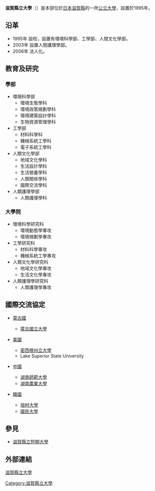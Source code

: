 {{大学(日本) | 大学名称={{lang|ja|滋賀県立大学}}
| ふりがな   = しがけんりつだいがく
| 英称       = The University of Shiga Prefecture
| 画像       = The University of Shiga Prefecture.JPG
| 大学设置年 = 1995年
| 创立年     = 1950年
| 学校类别   = [[公立大學|公立大學]]
| 设置者     = [[公立大學法人滋賀縣立大學|公立大學法人滋賀縣立大學]]
| 本部所在地 = {{JPN}}[[滋賀縣|滋賀縣]][[彥根市|彥根市]]八坂町2500
| 学部       = 環境科學部 <br/> 工學部 <br/> 人類文化學部 <br/> 人類護理學部
| 研究科     = 環境科學研究科 <br/> 工學研究科 <br/> 人類文化學研究科 <br/> 人類護理學研究科
| 网站       = http://www.usp.ac.jp/
}}
'''滋賀縣立大學'''（{{Lang-ja|滋賀県立大学／しがけんりつだいがく}}）是本部位於[[日本|日本]][[滋賀縣|滋賀縣]]的一所[[公立大學|公立大學]]，設置於1995年。

==沿革==
*1995年 設校，設置有環境科學部、工學部、人間文化學部。
*2003年 設置人間護理學部。
*2006年 法人化。

==教育及研究==
===學部===
*環境科學部
**環境生態學科
**環境政策規劃學科
**環境建築設計學科
**生物資源管理學科
*工學部
**材料科學科
**機械系統工學科
**電子系統工學科
*人類文化學部
**地域文化學科
**生活設計學科
**生活營養學科
**人類關係學科
**國際交流學科
*人類護理學部
**人類護理學科
===大學院===
*環境科學研究科
**環境動態學專攻
**環境規劃學專攻
*工學研究科
**材料科學專攻
**機械系統工學專攻
*人類文化學研究科
**地域文化學專攻
**生活文化學專攻
*人類護理學研究科
**人類護理學專攻

==國際交流協定==
*{{flagicon|Mongolia}}[[蒙古國|蒙古國]]
**[[蒙古國立大學|蒙古國立大學]]
*{{flagicon|United States}}[[美國|美國]]
**[[密西根州立大學|密西根州立大學]]
**Lake Superior State University
*{{flagicon|China}}[[中國|中國]]
**[[湖南師範大學|湖南師範大學]]
**[[湖南農業大學|湖南農業大學]]
*{{flagicon|South Korea}}[[韓國|韓國]]
**[[培材大學|培材大學]]
**[[國民大學|國民大學]]

==參見==
*[[滋賀縣立短期大學|滋賀縣立短期大學]]

==外部連結==
{{ja}}[http://www.usp.ac.jp/ 滋賀縣立大學] {{Wayback|url=http://www.usp.ac.jp/ |date=20210411070008 }}

{{日本公立大學}}
{{Authority control}}
[[Category:滋賀縣立大學|Category:滋賀縣立大學]]